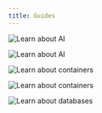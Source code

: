 ```yaml
---
title: Guides
---
```


<Row>

  <Column colMd={4} colLg={4} noGutterMdLeft>

  <ArticleCard
      subTitle=""
      title="Artificial Intelligence"
      color="dark"
      actionIcon="arrowRight"
      href="/guides/ai">

  ![Learn about AI](/cards/ai.png)

  </ArticleCard>

  </Column>

  <Column colMd={4} colLg={4} noGutterMdLeft>

  <ArticleCard
      subTitle=""
      title="APIs"
      color="dark"
      actionIcon="arrowRight"
      href="/guides/apis">

  ![Learn about AI](/cards/api.png)

  </ArticleCard>

  </Column>

  <Column colMd={4} colLg={4} noGutterMdLeft>

  <ArticleCard
      subTitle=""
      title="Big data"
      color="dark"
      actionIcon="arrowRight"
      href="/guides/big-data">

  ![Learn about containers](/cards/big-data.png)

  </ArticleCard>

  </Column>

  <Column colMd={4} colLg={4} noGutterMdLeft>

  <ArticleCard
      subTitle=""
      title="Containers"
      color="dark"
      actionIcon="arrowRight"
      href="/guides/containers">

  ![Learn about containers](/cards/containers.png)

  </ArticleCard>

  </Column>

  <Column colMd={4} colLg={4} noGutterMdLeft>

  <ArticleCard
      subTitle=""
      title="Databases"
      color="dark"
      actionIcon="arrowRight"
      href="/guides/databases">

  ![Learn about databases](/cards/databases.png)

  </ArticleCard>

  </Column>

</Row>
